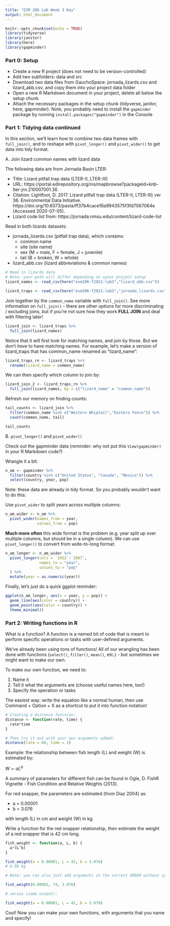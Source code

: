 ```yaml
---
title: "ESM 206 Lab Week 3 Key"
output: html_document
---
```


```r
knitr::opts_chunk$set(echo = TRUE)
library(tidyverse)
library(janitor)
library(here)
library(gapminder)
```

### Part 0: Setup

- Create a new R project (does not need to be version-controlled)
- Add two subfolders: data and src
- Download two data files from GauchoSpace: jornada_lizards.csv and lizard_abb.csv, and copy them into your project data folder
- Open a new R Markdown document in your project, delete all below the setup chunk
- Attach the necessary packages in the setup chunk (tidyverse, janitor, here, gapminder). Note, you probably need to install the `gapminder` package by running `install.packages("gapminder")` in the Console

### Part 1: Tidying data continued

In this section, we'll learn how to combine two data frames with `full_join()`, and to reshape with `pivot_longer()` and `pivot_wider()` to get data into tidy format.

A. Join lizard common names with lizard data

The following data are from Jornada Basin LTER: 

- Title: Lizard pitfall trap data (LTER-II, LTER-III)
- URL: https://portal.edirepository.org/nis/mapbrowse?packageid=knb-lter-jrn.210007001.36
- Citation: Lightfoot, D. 2017. Lizard pitfall trap data (LTER-II, LTER-III) ver 36. Environmental Data Initiative. https://doi.org/10.6073/pasta/ff37b4cace16a9943575f3fd7067064e (Accessed 2020-07-05).
- Lizard code list from: https://jornada.nmsu.edu/content/lizard-code-list

Read in both lizards datasets: 

- jornada_lizards.csv (pitfall trap data), which contains:
     - common name
     - site (site name)
     - sex (M = male, F = female, J = juvenile)
     - tail (B = broken, W = whole)
- lizard_abb.csv (lizard abbreviations & common names)


```r
# Read in lizards data
# Note: your path will differ depending on uyour project setup
lizard_names <- read_csv(here("esm206-f2021-lab3","lizard_abb.csv"))

lizard_traps <- read_csv(here("esm206-f2021-lab3","jornada_lizards.csv"))
```

Join together by the `common_name` variable with `full_join()`. See more information on `full_join()` - there are other options for more discriminating / excluding joins, but if you're not sure how they work **FULL JOIN** and deal with filtering later! 

```r
lizard_join <- lizard_traps %>% 
  full_join(lizard_names)
```
Notice that it will first look for matching names, and join by those. But we don't *have* to have matching names. For example, let's make a version of lizard_traps that has common_name renamed as "lizard_name":

```r
lizard_traps_rn <- lizard_traps %>% 
  rename(lizard_name = common_name)
```

We can then specify which column to join by: 

```r
lizard_join_2 <- lizard_traps_rn %>% 
  full_join(lizard_names, by = c("lizard_name" = "common_name"))
```

Refresh our memory on finding counts: 

```r
tail_counts <- lizard_join %>% 
  filter(common_name %in% c("Western Whiptail","Eastern Fence")) %>% 
  count(common_name, tail)

tail_counts
```

B. `pivot_longer()` and `pivot_wider()`

Check out the gapminder data (reminder: why not put this `View(gapminder)` in your R Markdown code?)

Wrangle it a bit:
```r
n_am <- gapminder %>% 
  filter(country %in% c("United States", "Canada", "Mexico")) %>% 
  select(country, year, pop)
```
Note: these data are already in tidy format. So you probably wouldn't want to do this: 

Use `pivot_wider` to split years across multiple columns:

```r
n_am_wider <- n_am %>% 
  pivot_wider(names_from = year, 
              values_from = pop)
```

**Much more often** this wide format is the problem (e.g. year split up over multiple columns, but should be in a single column). We can use `pivot_longer()` to convert from wide-to-long format: 

```r
n_am_longer <- n_am_wider %>% 
  pivot_longer(cols = `1952`:`2007`,
               names_to = "year",
               values_to = "pop"
  ) %>% 
  mutate(year = as.numeric(year))
```

Finally, let's just do a quick ggplot reminder: 

```r
ggplot(n_am_longer, aes(x = year, y = pop)) +
  geom_line(aes(color = country)) +
  geom_point(aes(color = country)) +
  theme_minimal()
```

### Part 2: Writing functions in R

What is a function? A function is a named bit of code that is meant to perform specific operations or tasks with user-defined arguments. 

We've already been using tons of functions! All of our wrangling has been done with functions (`select()`, `filter()`, `mean()`, etc.) - but sometimes we might want to make our own. 

To make our own function, we need to: 

1. Name it
2. Tell it what the arguments are (choose useful names here, too!)
3. Specify the operation or tasks

The easiest way: write the equation like a normal human, then use Command + Option + X as a shortcut to put it into function notation! 

```r
# Creating a distance function: 
distance <- function(rate, time) {
  rate*time
}

# Then try it out with your own arguments added! 
distance(rate = 60, time = 2)
```
Example: the relationship between fish length (L) and weight (W) is estimated by: 

$W=aL^b$

A summary of parameters for different fish can be found in Ogle, D. FishR Vignette - Fish Condition and Relative Weights (2013). 

For red snapper, the parameters are estimated (from Diaz 2004) as: 

- a = 0.00001
- b = 3.076

with length (L) in cm and weight (W) in kg.

Write a function for the red snapper relationship, then estimate the weight of a red snapper that is 42 cm long.

```r

fish_weight <- function(a, L, b) {
  a*(L^b)
}

fish_weight(a = 0.00001, L = 42, b = 3.076)
# 0.98 kg

# Note: you can also just add arguments in the correct ORDER without specifically naming them, but I prefer being explicit. For example: 

fish_weight(0.00001, 74, 3.076)

# versus (same output): 

fish_weight(a = 0.00001, L = 42, b = 3.076)
```

Cool! Now you can make your own functions, with arguments that you name and specify! 
